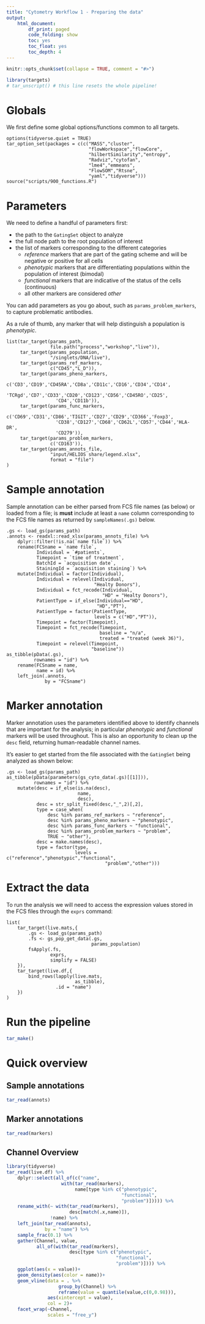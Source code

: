 ```yaml
---
title: "Cytometry Workflow 1 - Preparing the data"
output: 
    html_document:
        df_print: paged
        code_folding: show
        toc: yes
        toc_float: yes
        toc_depth: 4
---
```


```r
knitr::opts_chunk$set(collapse = TRUE, comment = "#>")
```

```r
library(targets)
# tar_unscript() # this line resets the whole pipeline!
```

# Globals

We first define some global options/functions common to all targets.

```targets
options(tidyverse.quiet = TRUE)
tar_option_set(packages = c(c("MASS","cluster",
                              "flowWorkspace","flowCore",
                              "hilbertSimilarity","entropy",
                              "Radviz","cytofan",
                              "lme4","emmeans",
                              "FlowSOM","Rtsne",
                              "yaml","tidyverse")))
source("scripts/900_functions.R")
```

# Parameters

We need to define a handful of parameters first:

 - the path to the `GatingSet` object to analyze
 - the full node path to the root population of interest
 - the list of markers corresponding to the different categories
     - *reference* markers that are part of the gating scheme and will be negative or positive for all cells
     - *phenotypic* markers that are differentiating populations within the population of interest (bimodal)
     - *functional* markers that are indicative of the status of the cells (continuous)
     - all other markers are considered *other*

You can add parameters as you go about, such as `params_problem_markers`, to capture problematic antibodies.

As a rule of thumb, any marker that will help distinguish a population is *phenotypic*.

```targets
list(tar_target(params_path,
                file.path("process","workshop","live")),
     tar_target(params_population,
                "/singlets/DNA/live"),
     tar_target(params_ref_markers,
                c("CD45","L_D")),
     tar_target(params_pheno_markers,
                c('CD3','CD19','CD45RA','CD8a','CD11c','CD16','CD34','CD14',
                  'TCRgd','CD7','CD33','CD20','CD123','CD56','CD45RO','CD25',
                  'CD4','CD11b')),
     tar_target(params_func_markers,
                c('CD69','CD31','CD86','TIGIT','CD27','CD29','CD366','Foxp3',
                  'CD38','CD127','CD68','CD62L','CD57','CD44','HLA-DR',
                  'CD279')),
     tar_target(params_problem_markers,
                c('CD163')),
     tar_target(params_annots_file,
                "input/HELIOS share/legend.xlsx",
                format = "file")
)
```

# Sample annotation

Sample annotation can be either parsed from FCS file names (as below) or loaded from a file; is **must** include at least a `name` column corresponding to the FCS file names as returned by `sampleNames(.gs)` below.

```targets
.gs <- load_gs(params_path)
.annots <- readxl::read_xlsx(params_annots_file) %>% 
    dplyr::filter(!is.na(`name file`)) %>% 
    rename(FCSname = `name file`,
           Individual = `#patients`,
           Timepoint = `time of treatment`,
           BatchId = `acquisition date`,
           StainingId = `acquisition staining`) %>% 
    mutate(Individual = factor(Individual),
           Individual = relevel(Individual,
                                "Healty Donors"),
           Individual = fct_recode(Individual,
                                   "HD" = "Healty Donors"),
           PatientType = if_else(Individual=="HD",
                                 "HD","PT"),
           PatientType = factor(PatientType, 
                                levels = c("HD","PT")),
           Timepoint = factor(Timepoint),
           Timepoint = fct_recode(Timepoint,
                                  baseline = "n/a",
                                  treated = "treated (week 36)"),
           Timepoint = relevel(Timepoint,
                               "baseline"))
as_tibble(pData(.gs),
          rownames = "id") %>% 
    rename(FCSname = name,
           name = id) %>% 
    left_join(.annots,
              by = "FCSname")
```

# Marker annotation

Marker annotation uses the parameters identified above to identify channels that are important for the analysis; in particular *phenotypic* and *functional* markers will be used throughout. This is also an opportunity to clean up the `desc` field, returning human-readable channel names.

It's easier to get started from the file associated with the `GatingSet` being analyzed as shown below:

```targets
.gs <- load_gs(params_path)
as_tibble(pData(parameters(gs_cyto_data(.gs)[[1]])),
          rownames = "id") %>% 
    mutate(desc = if_else(is.na(desc),
                          name,
                          desc),
           desc = str_split_fixed(desc,"_",2)[,2],
           type = case_when(
               desc %in% params_ref_markers ~ "reference",
               desc %in% params_pheno_markers ~ "phenotypic",
               desc %in% params_func_markers ~ "functional",
               desc %in% params_problem_markers ~ "problem",
               TRUE ~ "other"),
           desc = make.names(desc),
           type = factor(type,
                         levels = c("reference","phenotypic","functional",
                                    "problem","other")))
```

# Extract the data

To run the analysis we will need to access the expression values stored in the FCS files through the `exprs` command:

```targets
list(
    tar_target(live.mats,{
        .gs <- load_gs(params_path)
        .fs <- gs_pop_get_data(.gs,
                               params_population)
        fsApply(.fs,
                exprs,
                simplify = FALSE)
    }),
    tar_target(live.df,{
        bind_rows(lapply(live.mats,
                         as_tibble),
                  .id = "name")
    })
)
```

# Run the pipeline

```r
tar_make()
```

# Quick overview

## Sample annotations

```r
tar_read(annots)
```

## Marker annotations

```r
tar_read(markers)
```

## Channel Overview

```r
library(tidyverse)
tar_read(live.df) %>%
    dplyr::select(all_of(c("name",
                    with(tar_read(markers),
                         name[type %in% c("phenotypic",
                                          "functional",
                                          "problem")])))) %>% 
    rename_with(~ with(tar_read(markers),
                       desc[match(.x,name)]),
                !name) %>% 
    left_join(tar_read(annots),
              by = "name") %>% 
    sample_frac(0.1) %>% 
    gather(Channel, value,
           all_of(with(tar_read(markers),
                       desc[type %in% c("phenotypic",
                                        "functional",
                                        "problem")]))) %>% 
    ggplot(aes(x = value))+
    geom_density(aes(color = name))+
    geom_vline(data = . %>% 
                   group_by(Channel) %>% 
                   reframe(value = quantile(value,c(0,0.98))),
               aes(xintercept = value),
               col = 2)+
    facet_wrap(~Channel,
               scales = "free_y")
```
